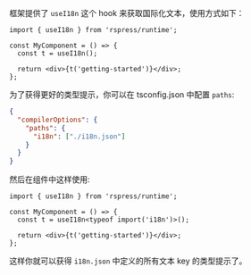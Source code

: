 框架提供了 `useI18n` 这个 hook 来获取国际化文本，使用方式如下：

```tsx
import { useI18n } from 'rspress/runtime';

const MyComponent = () => {
  const t = useI18n();

  return <div>{t('getting-started')}</div>;
};
```

为了获得更好的类型提示，你可以在 tsconfig.json 中配置 `paths`:

```json
{
  "compilerOptions": {
    "paths": {
      "i18n": ["./i18n.json"]
    }
  }
}
```

然后在组件中这样使用:

```tsx
import { useI18n } from 'rspress/runtime';

const MyComponent = () => {
  const t = useI18n<typeof import('i18n')>();

  return <div>{t('getting-started')}</div>;
};
```

这样你就可以获得 `i18n.json` 中定义的所有文本 key 的类型提示了。
